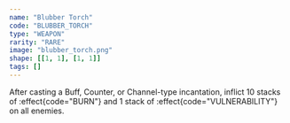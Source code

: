 ```yaml
---
name: "Blubber Torch"
code: "BLUBBER_TORCH"
type: "WEAPON"
rarity: "RARE"
image: "blubber_torch.png"
shape: [[1, 1], [1, 1]]
tags: []
---
```


After casting a Buff, Counter, or Channel-type incantation, inflict 10 stacks of :effect{code="BURN"} and 1 stack of :effect{code="VULNERABILITY"} on all enemies. 